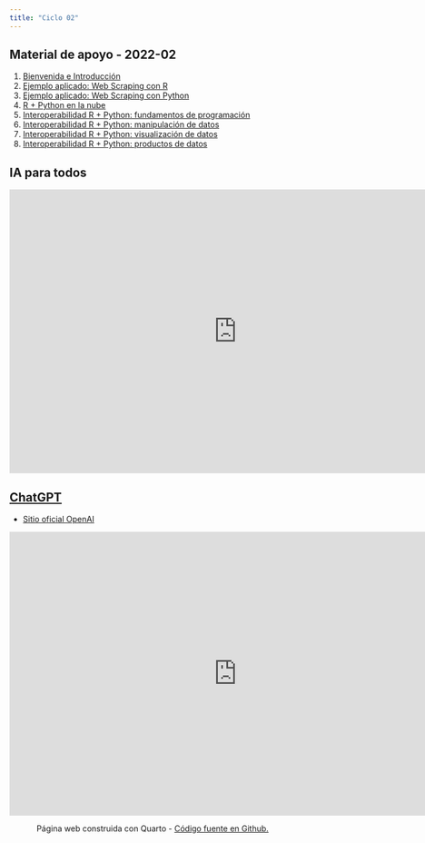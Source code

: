 ```yaml
---
title: "Ciclo 02"
---
```


## Material de apoyo - 2022-02

1. [Bienvenida e Introducción](https://rpubs.com/Edimer/975282)
2. [Ejemplo aplicado: Web Scraping con R](https://rpubs.com/Edimer/981979)
3. [Ejemplo aplicado: Web Scraping con Python](https://rpubs.com/Edimer/981980)
4. [R + Python en la nube]()
5. [Interoperabilidad R + Python: fundamentos de programación]()
6. [Interoperabilidad R + Python: manipulación de datos]()
7. [Interoperabilidad R + Python: visualización de datos]()
8. [Interoperabilidad R + Python: productos de datos]()

## IA para todos

<iframe width="800" height="500" src="https://www.youtube.com/embed/reUZRyXxUs4" frameborder="0" allowfullscreen></iframe>

## [ChatGPT](https://en.wikipedia.org/wiki/ChatGPT)

- [Sitio oficial OpenAI](https://openai.com/blog/chatgpt/)

<iframe width="800" height="500" src="https://www.youtube.com/embed/c_PqM5lPvjY" frameborder="0" allowfullscreen></iframe>

<center>

<p>Página web construida con Quarto - <a href="https://github.com/web-edimer/unal-semilleror-facca.github.io">Código fuente en Github.</a></p>

</center>
